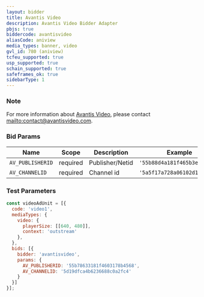 ```yaml
---
layout: bidder
title: Avantis Video
description: Avantis Video Bidder Adapter
pbjs: true
biddercode: avantisvideo
aliasCode: aniview
media_types: banner, video
gvl_id: 780 (aniview)
tcfeu_supported: true
usp_supported: true
schain_supported: true
safeframes_ok: true
sidebarType: 1
---
```


### Note

For more information about [Avantis Video](https://www.avantisvideo.com/), please contact [mailto:contact@avantisvideo.com](contact@avantisvideo.com).

### Bid Params


| Name             | Scope    | Description      | Example                      | Type     |
|------------------|----------|------------------|------------------------------|----------|
| `AV_PUBLISHERID` | required | Publisher/Netid  | `'55b88d4a181f465b3e8b4567'` | `string` |
| `AV_CHANNELID`   | required | Channel id       | `'5a5f17a728a06102d14c2718'` | `string` |

### Test Parameters

```javascript
const videoAdUnit = [{
  code: 'video1',
  mediaTypes: {
    video: {
      playerSize: [[640, 480]],
      context: 'outstream'
    },
  },
  bids: [{
    bidder: 'avantisvideo',
    params: {
      AV_PUBLISHERID: '55b78633181f4603178b4568',
      AV_CHANNELID: '5d19dfca4b6236688c0a2fc4'
    }
  }]
}];
```
